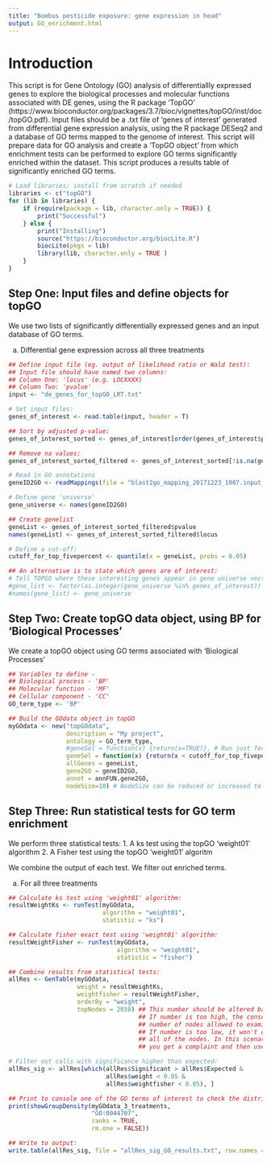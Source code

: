 ```yaml
---
title: "Bombus pesticide exposure: gene expression in head"
output: GO_enrichment.html
---
```


# Introduction 
This script is for Gene Ontology (GO) analysis of differentiallly expressed genes to explore the biological processes and molecular functions associated with DE genes, using the R package 'TopGO' (https://www.bioconductor.org/packages/3.7/bioc/vignettes/topGO/inst/doc/topGO.pdf).
Input files should be a .txt file of 'genes of interest' generated from differential gene expression analysis, using the R package DESeq2 and a database of GO terms mapped to the genome of interest. 
This script will prepare data for GO analysis and create a 'TopGO object' from which enrichment tests can be performed to explore GO terms significantly enriched within the dataset. 
This script produces a results table of significantly enriched GO terms.

```r
# Load libraries; install from scratch if needed
libraries <- c("topGO")
for (lib in libraries) {
    if (require(package = lib, character.only = TRUE)) {
        print("Successful")
    } else {
        print("Installing")
        source("https://bioconductor.org/biocLite.R")
        biocLite(pkgs = lib)
        library(lib, character.only = TRUE )
    }
}
```

## Step One: Input files and define objects for topGO

We use two lists of significantly differentially expressed genes and an input database of GO terms.

a) Differential gene expression across all three treatments
```r
## Define input file (eg. output of likelihood ratio or Wald test):
## Input file should have named two columns:
## Column One: 'locus' (e.g. LOCXXXX)
## Column Two: 'pvalue'
input <- "de_genes_for_topGO_LRT.txt" 

# Set input files:
genes_of_interest <- read.table(input, header = T)

## Sort by adjusted p-value:
genes_of_interest_sorted <- genes_of_interest[order(genes_of_interest$pvalue), ]

## Remove na values:
genes_of_interest_sorted_filtered <- genes_of_interest_sorted[!is.na(genes_of_interest_sorted$pvalue), ]

# Read in GO annotations
geneID2GO <- readMappings(file = "blast2go_mapping_20171223_1007.input_database_for_topGO.txt")

# Define gene 'universe'
gene_universe <- names(geneID2GO) 

## Create genelist
geneList <- genes_of_interest_sorted_filtered$pvalue
names(geneList) <- genes_of_interest_sorted_filtered$locus

# Define a cut-off:
cutoff_for_top_fivepercent <- quantile(x = geneList, probs = 0.05)

## An alternative is to state which genes are of interest:
# Tell TOPGO where these interesting genes appear in gene universe vector
#gene_list <- factor(as.integer(gene_universe %in% genes_of_interest))
#names(gene_list) <- gene_universe
```

## Step Two: Create topGO data object, using BP for 'Biological Processes'
We create a topGO object using GO terms associated with 'Biological Processes'

```r
## Variables to define - 
## Biological process - 'BP' 
## Molecular function - 'MF' 
## Cellular component - 'CC'
GO_term_type <- 'BP'

## Build the GOdata object in topGO
myGOdata <- new("topGOdata", 
                description = "My project", 
                ontology = GO_term_type, 
                #geneSel = function(x) {return(x=TRUE)}, # Run just for ks test
                geneSel = function(x) {return(x < cutoff_for_top_fivepercent_LRT)}, # only used for fisher test
                allGenes = geneList,  
                gene2GO = geneID2GO, 
                annot = annFUN.gene2GO, 
                nodeSize=10) # NodeSize can be reduced or increased to reduce/increase stringency. 
```

## Step Three: Run statistical tests for GO term enrichment
We perform three statistical tests:
1. A ks test using the topGO 'weight01' algorithm
2. A Fisher test using the topGO 'weight01' algoritm

We combine the output of each test. 
We filter out enriched terms.

a) For all three treatments
```r
## Calculate ks test using 'weight01' algorithm:
resultWeightKs <- runTest(myGOdata, 
                          algorithm = "weight01", 
                          statistic = "ks")

## Calculate fisher exact test using 'weight01' algorithm:
resultWeightFisher <- runTest(myGOdata, 
                              algorithm = "weight01", 
                              statistic = "fisher")

## Combine results from statistical tests:
allRes <- GenTable(myGOdata, 
                   weight = resultWeightKs, 
                   weightfisher = resultWeightFisher,
                   orderBy = "weight", 
                   topNodes = 2038) ## This number should be altered based on the ontology type examined.
                                    ## If number is too high, the console will complain and print out the actual
                                    ## number of nodes allowed to examine.
                                    ## If number is too low, it won't complain but you want to make sure you are using
                                    ## all of the nodes. In this scenario, increase the number of topNodes value until
                                    ## you get a complaint and then use the number printed to console. 

# Filter out calls with significance higher than expected:
allRes_sig <- allRes[which(allRes$Significant > allRes$Expected &
                           allRes$weight < 0.05 &
                           allRes$weightfisher < 0.05), ]

## Print to console one of the GO terms of interest to check the distribution of that GO term across ranked genes:
print(showGroupDensity(myGOdata_3_treatments, 
                       "GO:0044707", 
                       ranks = TRUE, 
                       rm.one = FALSE))

## Write to output:
write.table(allRes_sig, file = "allRes_sig_GO_results.txt", row.names = TRUE, sep = "\t")
```
